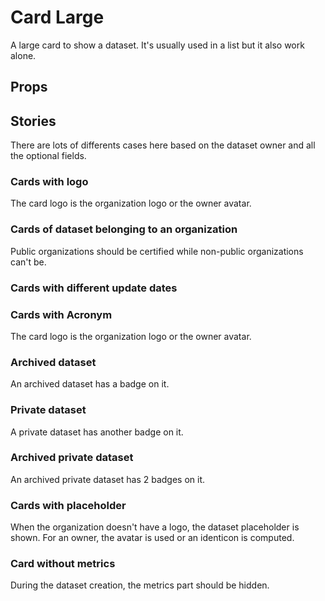 

<Meta of={CardLGStories} />

# Card Large

A large card to show a dataset. It's usually used in a list but it also work alone.

## Props

<Controls />

## Stories

There are lots of differents cases here based on the dataset owner and all the optional fields.

### Cards with logo

The card logo is the organization logo or the owner avatar.

<Description of={CardLGStories.CardLGWithOrganizationLogo} />
<Canvas of={CardLGStories.CardLGWithOrganizationLogo} />

<Description of={CardLGStories.CardLGWithDescriptionAndCertifiedOrganization} />
<Canvas of={CardLGStories.CardLGWithDescriptionAndCertifiedOrganization} />

<Description of={CardLGStories.CardLGWithOwnerAvatar} />
<Canvas of={CardLGStories.CardLGWithOwnerAvatar} />

### Cards of dataset belonging to an organization

Public organizations should be certified while non-public organizations can't be.

<Description of={CardLGStories.CardLGWithOrganizationLogo} />
<Canvas of={CardLGStories.CardLGWithOrganizationLogo} />

<Description of={CardLGStories.CardLGWithCertifiedOrganization} />
<Canvas of={CardLGStories.CardLGWithCertifiedOrganization} />

### Cards with different update dates

<Description of={CardLGStories.CardLGWithOrganizationLogo} />
<Canvas of={CardLGStories.CardLGWithOrganizationLogo} />

<Description of={CardLGStories.CardLGUpdatedLastMonthWithOrganizationLogo} />
<Canvas of={CardLGStories.CardLGUpdatedLastMonthWithOrganizationLogo} />

<Description of={CardLGStories.CardLGUpdatedLastYearWithOrganizationLogo} />
<Canvas of={CardLGStories.CardLGUpdatedLastYearWithOrganizationLogo} />

### Cards with Acronym

The card logo is the organization logo or the owner avatar.

<Description of={CardLGStories.CardLGWithAcronymAndOrganizationLogo} />
<Canvas of={CardLGStories.CardLGWithAcronymAndOrganizationLogo} />

<Description of={CardLGStories.CardLGWithAcronymAndOwnerWithAvatar} />
<Canvas of={CardLGStories.CardLGWithAcronymAndOwnerWithAvatar} />

### Archived dataset

An archived dataset has a badge on it.

<Description of={CardLGStories.CardLGArchivedWithOrganizationLogo} />
<Canvas of={CardLGStories.CardLGArchivedWithOrganizationLogo} />

<Description of={CardLGStories.CardLGArchivedWithOwnerAvatar} />
<Canvas of={CardLGStories.CardLGArchivedWithOwnerAvatar} />

### Private dataset

A private dataset has another badge on it.

<Description of={CardLGStories.CardLGPrivateWithOrganizationLogo} />
<Canvas of={CardLGStories.CardLGPrivateWithOrganizationLogo} />

<Description of={CardLGStories.CardLGPrivateWithOwnerAvatar} />
<Canvas of={CardLGStories.CardLGPrivateWithOwnerAvatar} />

### Archived private dataset

An archived private dataset has 2 badges on it.

<Description of={CardLGStories.CardLGPrivateArchivedWithOrganizationLogo} />
<Canvas of={CardLGStories.CardLGPrivateArchivedWithOrganizationLogo} />

<Description of={CardLGStories.CardLGPrivateArchivedWithOwnerAvatar} />
<Canvas of={CardLGStories.CardLGPrivateArchivedWithOwnerAvatar} />

### Cards with placeholder

When the organization doesn't have a logo, the dataset placeholder is shown.
For an owner, the avatar is used or an identicon is computed.

<Description of={CardLGStories.CardLGWithOrganizationPlaceholder} />
<Canvas of={CardLGStories.CardLGWithOrganizationPlaceholder} />

<Description of={CardLGStories.CardLGWithOwnerPlaceholder} />
<Canvas of={CardLGStories.CardLGWithOwnerPlaceholder} />

<Description of={CardLGStories.CardLGWithDatasetPlaceholder} />
<Canvas of={CardLGStories.CardLGWithDatasetPlaceholder} />

### Card without metrics

During the dataset creation, the metrics part should be hidden.

<Description of={CardLGStories.CardLGWithoutMetricsWithOrganizationLogo} />
<Canvas of={CardLGStories.CardLGWithoutMetricsWithOrganizationLogo} />
